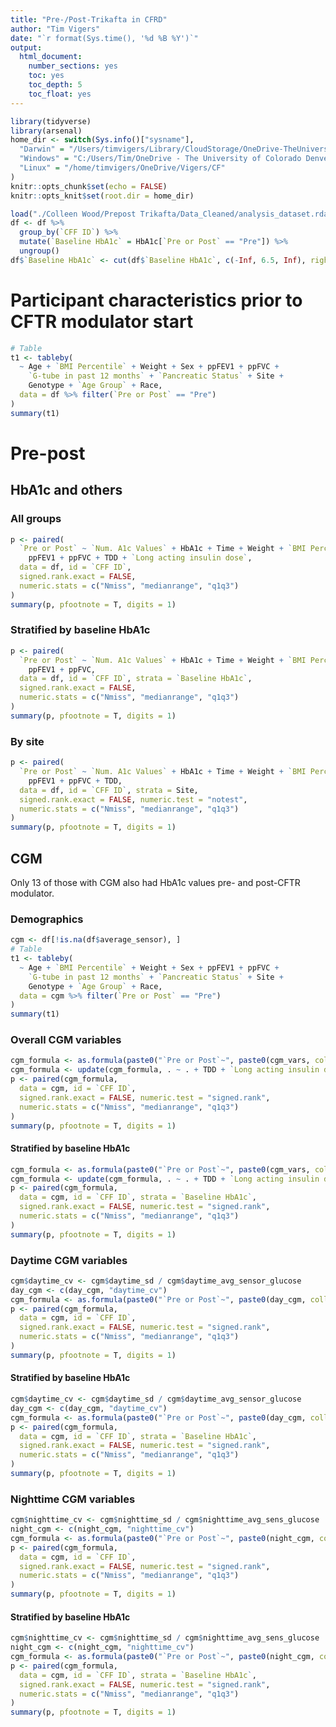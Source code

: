 ```yaml
---
title: "Pre-/Post-Trikafta in CFRD"
author: "Tim Vigers"
date: "`r format(Sys.time(), '%d %B %Y')`"
output:
  html_document:
    number_sections: yes
    toc: yes
    toc_depth: 5
    toc_float: yes
---
```


```r
library(tidyverse)
library(arsenal)
home_dir <- switch(Sys.info()["sysname"],
  "Darwin" = "/Users/timvigers/Library/CloudStorage/OneDrive-TheUniversityofColoradoDenver/Vigers/CF",
  "Windows" = "C:/Users/Tim/OneDrive - The University of Colorado Denver/Vigers/CF",
  "Linux" = "/home/timvigers/OneDrive/Vigers/CF"
)
knitr::opts_chunk$set(echo = FALSE)
knitr::opts_knit$set(root.dir = home_dir)
```

```r
load("./Colleen Wood/Prepost Trikafta/Data_Cleaned/analysis_dataset.rdata")
df <- df %>%
  group_by(`CFF ID`) %>%
  mutate(`Baseline HbA1c` = HbA1c[`Pre or Post` == "Pre"]) %>%
  ungroup()
df$`Baseline HbA1c` <- cut(df$`Baseline HbA1c`, c(-Inf, 6.5, Inf), right = F)
```

# Participant characteristics prior to CFTR modulator start

```r
# Table
t1 <- tableby(
  ~ Age + `BMI Percentile` + Weight + Sex + ppFEV1 + ppFVC +
    `G-tube in past 12 months` + `Pancreatic Status` + Site +
    Genotype + `Age Group` + Race,
  data = df %>% filter(`Pre or Post` == "Pre")
)
summary(t1)
```

# Pre-post

## HbA1c and others

### All groups

```r
p <- paired(
  `Pre or Post` ~ `Num. A1c Values` + HbA1c + Time + Weight + `BMI Percentile` +
    ppFEV1 + ppFVC + TDD + `Long acting insulin dose`,
  data = df, id = `CFF ID`,
  signed.rank.exact = FALSE,
  numeric.stats = c("Nmiss", "medianrange", "q1q3")
)
summary(p, pfootnote = T, digits = 1)
```

### Stratified by baseline HbA1c

```r
p <- paired(
  `Pre or Post` ~ `Num. A1c Values` + HbA1c + Time + Weight + `BMI Percentile` +
    ppFEV1 + ppFVC,
  data = df, id = `CFF ID`, strata = `Baseline HbA1c`,
  signed.rank.exact = FALSE,
  numeric.stats = c("Nmiss", "medianrange", "q1q3")
)
summary(p, pfootnote = T, digits = 1)
```

### By site

```r
p <- paired(
  `Pre or Post` ~ `Num. A1c Values` + HbA1c + Time + Weight + `BMI Percentile` +
    ppFEV1 + ppFVC + TDD,
  data = df, id = `CFF ID`, strata = Site,
  signed.rank.exact = FALSE, numeric.test = "notest",
  numeric.stats = c("Nmiss", "medianrange", "q1q3")
)
summary(p, pfootnote = T, digits = 1)
```

## CGM

Only 13 of those with CGM also had HbA1c values pre- and post-CFTR modulator.

### Demographics

```r
cgm <- df[!is.na(df$average_sensor), ]
# Table
t1 <- tableby(
  ~ Age + `BMI Percentile` + Weight + Sex + ppFEV1 + ppFVC +
    `G-tube in past 12 months` + `Pancreatic Status` + Site +
    Genotype + `Age Group` + Race,
  data = cgm %>% filter(`Pre or Post` == "Pre")
)
summary(t1)
```

### Overall CGM variables

```r
cgm_formula <- as.formula(paste0("`Pre or Post`~", paste0(cgm_vars, collapse = "+")))
cgm_formula <- update(cgm_formula, . ~ . + TDD + `Long acting insulin dose`)
p <- paired(cgm_formula,
  data = cgm, id = `CFF ID`,
  signed.rank.exact = FALSE, numeric.test = "signed.rank",
  numeric.stats = c("Nmiss", "medianrange", "q1q3")
)
summary(p, pfootnote = T, digits = 1)
```

#### Stratified by baseline HbA1c

```r
cgm_formula <- as.formula(paste0("`Pre or Post`~", paste0(cgm_vars, collapse = "+")))
cgm_formula <- update(cgm_formula, . ~ . + TDD + `Long acting insulin dose`)
p <- paired(cgm_formula,
  data = cgm, id = `CFF ID`, strata = `Baseline HbA1c`,
  signed.rank.exact = FALSE, numeric.test = "signed.rank",
  numeric.stats = c("Nmiss", "medianrange", "q1q3")
)
summary(p, pfootnote = T, digits = 1)
```

### Daytime CGM variables

```r
cgm$daytime_cv <- cgm$daytime_sd / cgm$daytime_avg_sensor_glucose
day_cgm <- c(day_cgm, "daytime_cv")
cgm_formula <- as.formula(paste0("`Pre or Post`~", paste0(day_cgm, collapse = "+")))
p <- paired(cgm_formula,
  data = cgm, id = `CFF ID`,
  signed.rank.exact = FALSE, numeric.test = "signed.rank",
  numeric.stats = c("Nmiss", "medianrange", "q1q3")
)
summary(p, pfootnote = T, digits = 1)
```

#### Stratified by baseline HbA1c

```r
cgm$daytime_cv <- cgm$daytime_sd / cgm$daytime_avg_sensor_glucose
day_cgm <- c(day_cgm, "daytime_cv")
cgm_formula <- as.formula(paste0("`Pre or Post`~", paste0(day_cgm, collapse = "+")))
p <- paired(cgm_formula,
  data = cgm, id = `CFF ID`, strata = `Baseline HbA1c`,
  signed.rank.exact = FALSE, numeric.test = "signed.rank",
  numeric.stats = c("Nmiss", "medianrange", "q1q3")
)
summary(p, pfootnote = T, digits = 1)
```

### Nighttime CGM variables

```r
cgm$nighttime_cv <- cgm$nighttime_sd / cgm$nighttime_avg_sens_glucose
night_cgm <- c(night_cgm, "nighttime_cv")
cgm_formula <- as.formula(paste0("`Pre or Post`~", paste0(night_cgm, collapse = "+")))
p <- paired(cgm_formula,
  data = cgm, id = `CFF ID`,
  signed.rank.exact = FALSE, numeric.test = "signed.rank",
  numeric.stats = c("Nmiss", "medianrange", "q1q3")
)
summary(p, pfootnote = T, digits = 1)
```

#### Stratified by baseline HbA1c

```r
cgm$nighttime_cv <- cgm$nighttime_sd / cgm$nighttime_avg_sens_glucose
night_cgm <- c(night_cgm, "nighttime_cv")
cgm_formula <- as.formula(paste0("`Pre or Post`~", paste0(night_cgm, collapse = "+")))
p <- paired(cgm_formula,
  data = cgm, id = `CFF ID`, strata = `Baseline HbA1c`,
  signed.rank.exact = FALSE, numeric.test = "signed.rank",
  numeric.stats = c("Nmiss", "medianrange", "q1q3")
)
summary(p, pfootnote = T, digits = 1)
```
